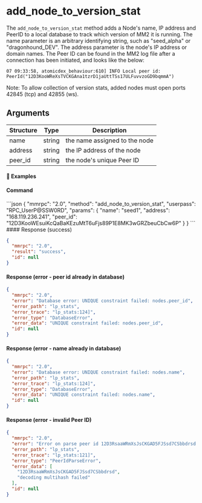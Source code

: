 
# add\_node\_to\_version\_stat

The `add_node_to_version_stat` method adds a Node's name, IP address and PeerID to a local database to track which version of MM2 it is running. The name parameter is an arbitrary identifying string, such as "seed\_alpha" or "dragonhound\_DEV". The address parameter is the node's IP address or domain names. The Peer ID can be found in the MM2 log file after a connection has been initiated, and looks like the below:

`07 09:33:58, atomicdex_behaviour:610] INFO Local peer id: PeerId("12D3KooWReXsTVCKGAna1tzrD1jaUttTSs17ULFuvvzoGD9bqmmA")
`

Note: To allow collection of version stats, added nodes must open ports 42845 (tcp) and 42855 (ws).

## Arguments

| Structure | Type   | Description                   |
| --------- | ------ | ----------------------------- |
| name      | string | the name assigned to the node |
| address   | string | the IP address of the node    |
| peer\_id  | string | the node's unique Peer ID     |

#### 📌 Examples

#### Command

<CodeGroup title="" tag="POST" label="add_node_to_version_stat" mm2MethodDecorate="true">
  ```json
  {
    "mmrpc": "2.0",
    "method": "add_node_to_version_stat",
    "userpass": "RPC_UserP@SSW0RD",
    "params": {
      "name": "seed1",
      "address": "168.119.236.241",
      "peer_id": "12D3KooWEsuiKcQaBaKEzuMtT6uFjs89P1E8MK3wGRZbeuCbCw6P"
    }
  }
  ```
</CodeGroup>

<CollapsibleSection expandedText="Hide Response" collapsedText="Show Response">
  #### Response (success)

  ```json
  {
    "mmrpc": "2.0",
    "result": "success",
    "id": null
  }
  ```

  #### Response (error - peer id already in database)

  ```json
  {
    "mmrpc": "2.0",
    "error": "Database error: UNIQUE constraint failed: nodes.peer_id",
    "error_path": "lp_stats",
    "error_trace": "lp_stats:124]",
    "error_type": "DatabaseError",
    "error_data": "UNIQUE constraint failed: nodes.peer_id",
    "id": null
  }
  ```

  #### Response (error - name already in database)

  ```json
  {
    "mmrpc": "2.0",
    "error": "Database error: UNIQUE constraint failed: nodes.name",
    "error_path": "lp_stats",
    "error_trace": "lp_stats:124]",
    "error_type": "DatabaseError",
    "error_data": "UNIQUE constraint failed: nodes.name",
    "id": null
  }
  ```

  #### Response (error - invalid Peer ID)

  ```json
  {
    "mmrpc": "2.0",
    "error": "Error on parse peer id 12D3RsaaWRmXsJsCKGAD5FJSsd7CSbbdrsd: decoding multihash failed",
    "error_path": "lp_stats",
    "error_trace": "lp_stats:121]",
    "error_type": "PeerIdParseError",
    "error_data": [
      "12D3RsaaWRmXsJsCKGAD5FJSsd7CSbbdrsd",
      "decoding multihash failed"
    ],
    "id": null
  }
  ```
</CollapsibleSection>
